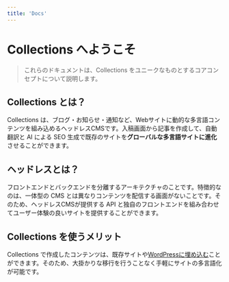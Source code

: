 ```yaml
---
title: 'Docs'
---
```


# Collections へようこそ

> これらのドキュメントは、Collections をユニークなものとするコアコンセプトについて説明します。

## Collections とは？

Collections は、ブログ・お知らせ・通知など、Webサイトに動的な多言語コンテンツを組み込めるヘッドレスCMSです。入稿画面から記事を作成して、自動翻訳と AI による SEO 生成で既存のサイトを**グローバルな多言語サイトに進化**させることができます。

## ヘッドレスとは？

フロントエンドとバックエンドを分離するアーキテクチャのことです。特徴的なのは、一体型の CMS とは異なりコンテンツを配信する画面がないことです。そのため、ヘッドレスCMSが提供する API と独自のフロントエンドを組み合わせてユーザー体験の良いサイトを提供することができます。

## Collections を使うメリット

Collections で作成したコンテンツは、既存サイトや[WordPressに埋め込む](https://collections.dev/ja/docs/use-cases/embed-wordpress)ことができます。そのため、大掛かりな移行を行うことなく手軽にサイトの多言語化が可能です。
